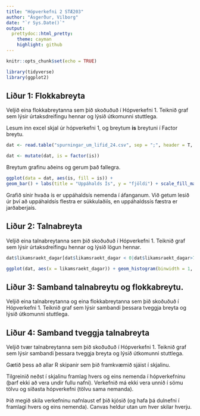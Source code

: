 ```yaml
---
title: "Hópverkefni 2 STÆ203"
author: "Ásgerður, Vilborg"
date: "`r Sys.Date()`"
output: 
  prettydoc::html_pretty:
    theme: cayman
    highlight: github
---
```


```r
knitr::opts_chunk$set(echo = TRUE)

```

```r
library(tidyverse)
library(ggplot2)
```

## Liður 1: Flokkabreyta

Veljið eina flokkabreytanna sem þið skoðuðuð í Hópverkefni 1. Teiknið graf sem lýsir úrtaksdreifingu hennar og lýsið útkomunni stuttlega.

Lesum inn excel skjal úr hópverkefni 1, og breytum **is** breytuni í Factor breytu.

```r
dat <- read.table("spurningar_um_lifid_24.csv", sep = ";", header = T, dec = ",")

dat <- mutate(dat, is = factor(is))
```

Breytum grafinu aðeins og gerum það fallegra.

```r
ggplot(data = dat, aes(is, fill = is)) + 
geom_bar() + labs(title = "Uppáhalds Ís", y = "fjöldi") + scale_fill_manual(values = c("#f542e6", "#452e2e", "#e3e3cf"))
```

Grafið sínir hvaða ís er uppáhaldsís nemenda í áfanganum. Við getum lesið úr því að uppáhaldsís flestra er súkkulaðiís, en uppáhaldssís fæstra er jarðaberjaís.

## Liður 2: Talnabreyta

Veljið eina talnabreytanna sem þið skoðuðuð í Hópverkefni 1. Teiknið graf sem lýsir úrtaksdreifingu hennar og lýsið lögun hennar.

```r
dat$likamsraekt_dagar[dat$likamsraekt_dagar < 0|dat$likamsraekt_dagar>7] <- NA
```

```r
ggplot(dat, aes(x = likamsraekt_dagar)) + geom_histogram(binwidth = 1, color= "darkblue", fill= "lightblue")+ xlab("dagar á viku") + ylab("fjöldi") 
```

## Liður 3: Samband talnabreytu og flokkabreytu.

Veljið eina talnabreytanna og eina flokkabreytanna sem þið skoðuðuð í Hópverkefni 1. Teiknið graf sem lýsir sambandi þessara tveggja breyta og lýsið útkomunni stuttlega.

## Liður 4: Samband tveggja talnabreyta

Veljið tvær talnabreytanna sem þið skoðuðuð í Hópverkefni 1. Teiknið graf sem lýsir sambandi þessara tveggja breyta og lýsið útkomunni stuttlega.

Gætið þess að allar R skipanir sem þið framkvæmið sjáist í skjalinu.

Tilgreinið neðst í skjalinu framlag hvers og eins nemenda í hópverkefninu (þarf ekki að vera undir fullu nafni). Verkefnið má ekki vera unnið í sömu tölvu og síðasta hópverkefni (tölvu sama nemanda).

Þið megið skila verkefninu nafnlaust ef þið kjósið (og hafa þá dulnefni í framlagi hvers og eins nemenda). Canvas heldur utan um hver skilar hverju.
